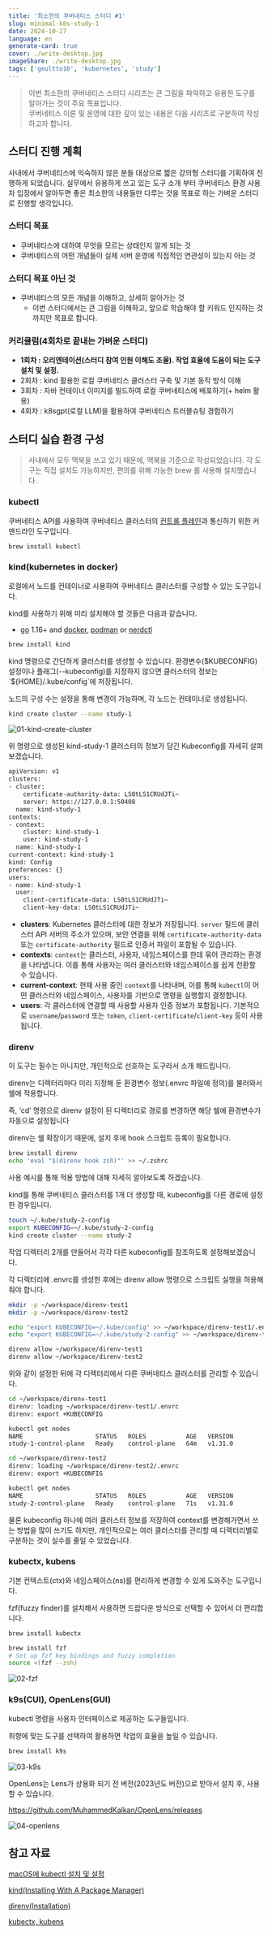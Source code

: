 ```yaml
---
title: '최소한의 쿠버네티스 스터디 #1'
slug: minimal-k8s-study-1
date: 2024-10-27
language: en
generate-card: true
cover: ./write-desktop.jpg
imageShare: ./write-desktop.jpg
tags: ['geultto10', 'kubernetes', 'study']
---
```


> 이번 최소한의 쿠버네티스 스터디 시리즈는 큰 그림을 파악하고 유용한 도구를 알아가는 것이 주요 목표입니다.  
> 쿠버네티스 이론 및 운영에 대한 깊이 있는 내용은 다음 시리즈로 구분하여 작성하고자 합니다.  

## 스터디 진행 계획

사내에서 쿠버네티스에 익숙하지 않은 분들 대상으로 짧은 강의형 스터디를 기획하여 진행하게 되었습니다. 
실무에서 유용하게 쓰고 있는 도구 소개 부터 쿠버네티스 환경 사용자 입장에서 알아두면 좋은 최소한의 내용들만 다루는 것을 목표로 하는 가벼운 스터디로 진행할 생각입니다.

### 스터디 목표

- 쿠버네티스에 대하여 무엇을 모르는 상태인지 알게 되는 것
- 쿠버네티스의 어떤 개념들이 실제 서버 운영에 직접적인 연관성이 있는지 아는 것

### 스터디 목표 아닌 것

- 쿠버네티스의 모든 개념을 이해하고, 상세히 알아가는 것
    - 이번 스터디에서는 큰 그림을 이해하고, 앞으로 학습해야 할 키워드 인지하는 것 까지만 목표로 합니다.

### 커리큘럼(4회차로 끝내는 가벼운 스터디)

- **1회차 : 오리엔테이션(스터디 참여 인원 이해도 조율). 작업 효율에 도움이 되는 도구 설치 및 설정.**
- 2회차 : kind 활용한 로컬 쿠버네티스 클러스터 구축 및 기본 동작 방식 이해
- 3회차 : 자바 컨테이너 이미지를 빌드하여 로컬 쿠버네티스에 배포하기(+ helm 활용)
- 4회차 : k8sgpt(로컬 LLM)을 활용하여 쿠버네티스 트러블슈팅 경험하기

## 스터디 실습 환경 구성

> 사내에서 모두 맥북을 쓰고 있기 때문에, 맥북을 기준으로 작성되었습니다.
각 도구는 직접 설치도 가능하지만, 편의를 위해 가능한 brew 를 사용해 설치했습니다.
> 

### kubectl

쿠버네티스 API를 사용하여 쿠버네티스 클러스터의 [컨트롤 플레인](https://kubernetes.io/ko/docs/reference/glossary/?all=true#term-control-plane)과 통신하기 위한 커맨드라인 도구입니다.

```bash
brew install kubectl
```

### kind(kubernetes in docker)

로컬에서 노드를 컨테이너로 사용하여 쿠버네티스 클러스터를 구성할 수 있는 도구입니다.

kind를 사용하기 위해 미리 설치해야 할 것들은 다음과 같습니다.

- [go](https://golang.org/) 1.16+ and [docker](https://www.docker.com/), [podman](https://podman.io/) or [nerdctl](https://github.com/containerd/nerdctl)

```bash
brew install kind
```

kind 명령으로 간단하게 클러스터를 생성할 수 있습니다. 환경변수($KUBECONFIG) 설정이나 플래그(--kubeconfig)를 지정하지 않으면 클러스터의 정보는 `${HOME}/.kube/config`에 저장됩니다.

노드의 구성 수는 설정을 통해 변경이 가능하며, 각 노드는 컨테이너로 생성됩니다.

```bash
kind create cluster --name study-1
```

![01-kind-create-cluster](./01-kind-create-cluster.png)

위 명령으로 생성된 kind-study-1 클러스터의 정보가 담긴 Kubeconfig를 자세히 살펴보겠습니다.

```bash
apiVersion: v1
clusters:
- cluster:
    certificate-authority-data: LS0tLS1CRUdJTi~
    server: https://127.0.0.1:50408
  name: kind-study-1
contexts:
- context:
    cluster: kind-study-1
    user: kind-study-1
  name: kind-study-1
current-context: kind-study-1
kind: Config
preferences: {}
users:
- name: kind-study-1
  user:
    client-certificate-data: LS0tLS1CRUdJTi~
    client-key-data: LS0tLS1CRUdJTi~
```

- **clusters**: Kubernetes 클러스터에 대한 정보가 저장됩니다. `server` 필드에 클러스터 API 서버의 주소가 있으며, 보안 연결을 위해 `certificate-authority-data` 또는 `certificate-authority` 필드로 인증서 파일이 포함될 수 있습니다.
- **contexts**: `context`는 클러스터, 사용자, 네임스페이스를 한데 묶어 관리하는 환경을 나타냅니다. 이를 통해 사용자는 여러 클러스터와 네임스페이스를 쉽게 전환할 수 있습니다.
- **current-context**: 현재 사용 중인 `context`를 나타내며, 이를 통해 `kubectl`이 어떤 클러스터와 네임스페이스, 사용자를 기반으로 명령을 실행할지 결정합니다.
- **users**: 각 클러스터에 연결할 때 사용할 사용자 인증 정보가 포함됩니다. 기본적으로 `username`/`password` 또는 `token`, `client-certificate`/`client-key` 등이 사용됩니다.

### direnv

이 도구는 필수는 아니지만, 개인적으로 선호하는 도구라서 소개 해드립니다. 

direnv는 디렉터리마다 미리 지정해 둔 환경변수 정보(.envrc 파일에 정의)를 불러와서 쉘에 적용합니다. 

즉, ‘cd’ 명령으로 direnv 설정이 된 디렉터리로 경로를 변경하면 해당 쉘에 환경변수가 자동으로 설정됩니다

direnv는 쉘 확장이기 때문에, 설치 후에 hook 스크립트 등록이 필요합니다.

```bash
brew install direnv
echo 'eval "$(direnv hook zsh)"' >> ~/.zshrc
```

사용 예시를 통해 적용 방법에 대해 자세히 알아보도록 하겠습니다.

kind를 통해 쿠버네티스 클러스터를 1개 더 생성할 때, kubeconfig를 다른 경로에 설정한 경우입니다.

```bash
touch ~/.kube/study-2-config
export KUBECONFIG=~/.kube/study-2-config
kind create cluster --name study-2
```

작업 디렉터리 2개를 만들어서 각각 다른 kubeconfig를 참조하도록 설정해보겠습니다.

각 디렉터리에 .envrc를 생성한 후에는 direnv allow 명령으로 스크립트 실행을 허용해줘야 합니다.

```bash
mkdir -p ~/workspace/direnv-test1
mkdir -p ~/workspace/direnv-test2

echo "export KUBECONFIG=~/.kube/config" >> ~/workspace/direnv-test1/.envrc
echo "export KUBECONFIG=~/.kube/study-2-config" >> ~/workspace/direnv-test2/.envrc

direnv allow ~/workspace/direnv-test1
direnv allow ~/workspace/direnv-test2
```

위와 같이 설정한 뒤에 각 디렉터리에서 다른 쿠버네티스 클러스터를 관리할 수 있습니다.

```bash
cd ~/workspace/direnv-test1
direnv: loading ~/workspace/direnv-test1/.envrc
direnv: export +KUBECONFIG

kubectl get nodes
NAME                    STATUS   ROLES           AGE   VERSION
study-1-control-plane   Ready    control-plane   64m   v1.31.0
```

```bash
cd ~/workspace/direnv-test2
direnv: loading ~/workspace/direnv-test2/.envrc
direnv: export +KUBECONFIG

kubectl get nodes
NAME                    STATUS   ROLES           AGE   VERSION
study-2-control-plane   Ready    control-plane   71s   v1.31.0
```

물론 kubeconfig 하나에 여러 클러스터 정보를 저장하여 context를 변경해가면서 쓰는 방법을 많이 쓰기도 하지만, 개인적으로는 여러 클러스터를 관리할 때 디렉터리별로 구분하는 것이 실수를 줄일 수 있었습니다.

### kubectx, kubens

기본 컨텍스트(ctx)와 네임스페이스(ns)를 편리하게 변경할 수 있게 도와주는 도구입니다.

fzf(fuzzy finder)를 설치해서 사용하면 드랍다운 방식으로 선택할 수 있어서 더 편리합니다.

```bash
brew install kubectx

brew install fzf
# Set up fzf key bindings and fuzzy completion
source <(fzf --zsh)
```

![02-fzf](./02-fzf.png)

### k9s(CUI), OpenLens(GUI)

kubectl 명령을 사용자 인터페이스로 제공하는 도구들입니다.

취향에 맞는 도구를 선택하여 활용하면 작업의 효율을 높일 수 있습니다.

```bash
brew install k9s
```

![03-k9s](./03-k9s.png)

OpenLens는 Lens가 상용화 되기 전 버전(2023년도 버전)으로 받아서 설치 후, 사용할 수 있습니다.

https://github.com/MuhammedKalkan/OpenLens/releases

![04-openlens](./04-openlens.png)

## 참고 자료

[macOS에 kubectl 설치 및 설정](https://kubernetes.io/ko/docs/tasks/tools/install-kubectl-macos/)

[kind(Installing With A Package Manager)](https://kind.sigs.k8s.io/docs/user/quick-start)

[direnv(Installation)](https://direnv.net/docs/installation.html)

[kubectx, kubens](https://github.com/ahmetb/kubectx)